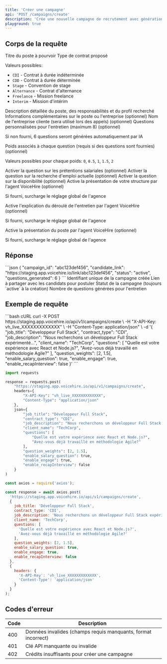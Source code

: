 ```yaml
---
title: 'Créer une campagne'
api: 'POST /campaigns/create'
description: 'Crée une nouvelle campagne de recrutement avec génération automatique ou personnalisation des questions'
playground: true
---
```


## Corps de la requête

<ParamField body="job_title" type="string" required>
  Titre du poste à pourvoir
</ParamField>

<ParamField body="contract_type" type="string" required>
  Type de contrat proposé
  
  Valeurs possibles:
  - `CDI` - Contrat à durée indéterminée
  - `CDD` - Contrat à durée déterminée
  - `Stage` - Convention de stage
  - `Alternance` - Contrat d'alternance
  - `Freelance` - Mission freelance
  - `Interim` - Mission d'intérim
</ParamField>

<ParamField body="job_description" type="string" required>
  Description détaillée du poste, des responsabilités et du profil recherché
</ParamField>

<ParamField body="additional_info" type="string">
  Informations complémentaires sur le poste ou l'entreprise (optionnel)
</ParamField>

<ParamField body="client_name" type="string">
  Nom de l'entreprise cliente (sera utilisé lors des appels) (optionnel)
</ParamField>

<ParamField body="questions" type="array">
  Questions personnalisées pour l'entretien (maximum 8) (optionnel)
  
  Si non fourni, 6 questions seront générées automatiquement par IA
</ParamField>

<ParamField body="question_weights" type="array">
  Poids associés à chaque question (requis si des questions sont fournies) (optionnel)
  
  Valeurs possibles pour chaque poids: `0`, `0.5`, `1`, `1.5`, `2`
</ParamField>

<ParamField body="enable_salary_question" type="boolean" default="true">
  Activer la question sur les prétentions salariales (optionnel)
</ParamField>

<ParamField body="enable_job_search_question" type="boolean" default="true">
  Activer la question sur la recherche d'emploi actuelle (optionnel)
</ParamField>

<ParamField body="enable_availability_question" type="boolean" default="true">
  Activer la question sur la disponibilité (optionnel)
</ParamField>

<ParamField body="enable_engage" type="boolean" default="null">
  Active la présentation de votre structure par l'agent VoiceHire (optionnel)
  
  Si fourni, surcharge le réglage global de l'agence
</ParamField>

<ParamField body="enable_recapInterview" type="boolean" default="null">
  Active l'explication du déroulé de l'entretien par l'agent VoiceHire (optionnel)
  
  Si fourni, surcharge le réglage global de l'agence
</ParamField>

<ParamField body="enable_recapJob" type="boolean" default="null">
  Active la présentation du poste par l'agent VoiceHire (optionnel)
  
  Si fourni, surcharge le réglage global de l'agence
</ParamField>

## Réponse

<ResponseExample>
```json
{
  "campaign_id": "abc123def456",
  "candidate_link": "https://staging.app.voicehire.io/link/abc123def456",
  "status": "active",
  "questions_generated": 6
}
```
</ResponseExample>

<ResponseField name="campaign_id" type="string" required>
  Identifiant unique de la campagne créée
</ResponseField>

<ResponseField name="candidate_link" type="string" required>
  Lien à partager avec les candidats pour postuler
</ResponseField>

<ResponseField name="status" type="string" required>
  Statut de la campagne (toujours `active` à la création)
</ResponseField>

<ResponseField name="questions_generated" type="integer" required>
  Nombre de questions générées pour l'entretien
</ResponseField>

## Exemple de requête

<CodeGroup>
```bash cURL
curl -X POST https://staging.app.voicehire.io/api/v1/campaigns/create \
  -H "X-API-Key: vh_live_XXXXXXXXXXXXX" \
  -H "Content-Type: application/json" \
  -d '{
    "job_title": "Développeur Full Stack",
    "contract_type": "CDI",
    "job_description": "Nous recherchons un développeur Full Stack expérimenté...",
    "client_name": "TechCorp",
    "questions": [
      "Quelle est votre expérience avec React et Node.js?",
      "Avez-vous déjà travaillé en méthodologie Agile?"
    ],
    "question_weights": [2, 1.5],
    "enable_salary_question": true,
    "enable_engage": true,
    "enable_recapInterview": false
  }'
```

```python Python
import requests

response = requests.post(
    "https://staging.app.voicehire.io/api/v1/campaigns/create",
    headers={
        "X-API-Key": "vh_live_XXXXXXXXXXXXX",
        "Content-Type": "application/json"
    },
    json={
        "job_title": "Développeur Full Stack",
        "contract_type": "CDI",
        "job_description": "Nous recherchons un développeur Full Stack expérimenté...",
        "client_name": "TechCorp",
        "questions": [
            "Quelle est votre expérience avec React et Node.js?",
            "Avez-vous déjà travaillé en méthodologie Agile?"
        ],
        "question_weights": [2, 1.5],
        "enable_salary_question": true,
        "enable_engage": true,
        "enable_recapInterview": false
    }
)
```

```javascript Node.js
const axios = require('axios');

const response = await axios.post(
  'https://staging.app.voicehire.io/api/v1/campaigns/create',
  {
    job_title: 'Développeur Full Stack',
    contract_type: 'CDI',
    job_description: 'Nous recherchons un développeur Full Stack expérimenté...',
    client_name: 'TechCorp',
    questions: [
      'Quelle est votre expérience avec React et Node.js?',
      'Avez-vous déjà travaillé en méthodologie Agile?'
    ],
    question_weights: [2, 1.5],
    enable_salary_question: true,
    enable_engage: true,
    enable_recapInterview: false
  },
  {
    headers: {
      'X-API-Key': 'vh_live_XXXXXXXXXXXXX',
      'Content-Type': 'application/json'
    }
  }
);
```
</CodeGroup>

## Codes d'erreur

| Code | Description |
|------|-------------|
| 400 | Données invalides (champs requis manquants, format incorrect) |
| 401 | Clé API manquante ou invalide |
| 402 | Crédits insuffisants pour créer une campagne |
